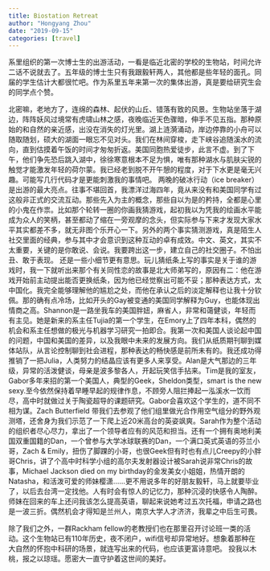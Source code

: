 ```yaml
---
title: Biostation Retreat
author: "Hongyang Zhou"
date: "2019-09-15"
categories: [travel]
---
```


系里组织的第一次博士生的出游活动，一看是临近北密的学校的生物站，时间允许二话不说就去了。五年级的博士生只有我跟毅轩两人，其他都是些年轻的面孔。同届的学生估计大都很忙吧。作为系里五年来第一次的集体出游，真是要给研究生会的同学点个赞。

北密嘛，老地方了，连绵的森林、起伏的山丘、错落有致的风景。生物站坐落于湖边，阵阵妖风过境常有虎啸山林之感，夜晚临近天色骤暗，伸手不见五指。那种原始的和自然的亲近感，出没在消失的灯光里。湖上涟漪涌动，岸边停靠的小舟可以随取随划，硕大的湖面一眼忘不见对头。我们在林间穿梭，走下峡谷追随溪水的流向，直到估摸着午饭的时间才匆匆折返。美国同胞热爱徒步，此言不虚。到了下午，他们争先恐后跳入湖中，徐徐寒意根本不足为惧，唯有那种湖水与肌肤尖锐的触觉才能激发年轻的荷尔蒙。我已经老到脱不开午憩的程度，对于下水更是毫无兴趣。可能写几行代码才是更能刺激我的事情吧。
两晚的破冰行动（ice breaker）是出游的最大亮点。往事不堪回首，我漂洋过海四年，竟从来没有和美国同学有过这般非正式的交流互动。那些先入为主的概念，那些自以为是的矜持，全都是心里的小鬼在作祟。比如那个轮转一圈的你画我猜游戏，起初我以为凭我的绘画水平能成为众人的笑柄，甚至都动了缩在一旁观摩的念头，但实际参与下来才发现大家水平其实都差不多，就无非图个乐开心一下。另外的两个事实猜测游戏，真是陌生人社交里面的经典，参与其中才会意识到这种互动的卓有成效。中文、英文，其实不太重要，关键的是你敢说、会说。我要跨出这一步，建立自己的社交圈子。不怕出丑、敢于表现。
还是一些小细节更有意思。玩儿猜纸条上写的事实是关于谁的游戏时，我一下就听出来那个有关同性恋的故事是北大师弟写的，原因有二：他在游戏开始前主动提出能否更换纸条，因为他已经觉察出可能不妥；那种表达方式，太中国化。我完全能够理解他的尴尬之处，而他在承认之后的淡定解释也让我十分钦佩。那的确有点冷场，比如开头的Gay被变通的美国同学解释为Guy，也能体现出情商之高。Shannon是一路坐我车的美国胖妞，麻省人，非常和蔼健谈，年轻而有主见。她是新来的系主任Tujia的第一个学生，在Emory上了四年本科，偶然的机会和系主任想做的极光与机器学习研究一拍即合。我第一次和美国人谈论起中国的问题，中国和美国的差异，以及我眼中未来的发展方向。我们从纸质期刊聊到媒体站队，从言论控制聊到社会进程，那种表达的畅快感是前所未有的。我还成功得推销了一把Julia，人类努力的结晶应该有更多人来享受。Alan是大气那边的三年级，异常的活泼健谈，母亲是波多黎各人，开起玩笑信手拈来。Tim是我的室友，Gabor多年来招的第一个美国人，典型的Geek，Sheldon类型，smart is the new sexy.至今依然保持着早睡早起的规律作息，不顾旁人阻拦捧起一泓溪水一饮而尽，高中时就做过关于陶瓷超导的课题研究。Gabor会喜欢这个学生的，道不同不相为谋。Zach Butterfield 带我们去参观了他们组里做光合作用空气组分的野外观测塔，还舍身为我们示范了一下爬上近20米高台的英姿飒爽。Sarah作为整个活动的组织者尽心尽力，拿出了一个领导者应有的风范和担当。还有一个拥有奥地利美国双重国籍的Dan，一个曾参与大学冰球联赛的Dan，一个满口英式英语的芬兰小哥，Zach & Emily，扭伤了脚踝的小哥，也很Geek但有时也有点儿Creepy的小胖哥Chris，讲了个高中时科学小组的高尔夫发射器设计被Sarah说非常Chris的故事，Michael Jackson died on my birthday的金发美女小姐姐，热情开朗的Natasha，和活泼可爱的师妹樱潇……更不用说多年的好朋友毅轩，马上就要毕业了，以后去台湾一定找他。人有时会有惊人的记忆力，那种沉浸的快感令人陶醉。
师妹在回来的车上还问我该怎么提高英语，聊起来说她考过五次托福，申请之路也是一波三折。偶然机会才得知是兰州人，南京大学人才济济，我辈之中后生可畏。

除了我们之外，一群Rackham fellow的老教授们也在那里召开讨论班一类的活动。这个生物站已有110年历史，夜不闭户，wifi信号却异常地好。想象着那种在大自然的怀抱中科研的场景，就连写出来的代码，也应该更富诗意吧。
投我以木桃，报之以琼瑶。愿密大一直守护着这世间的美好。
